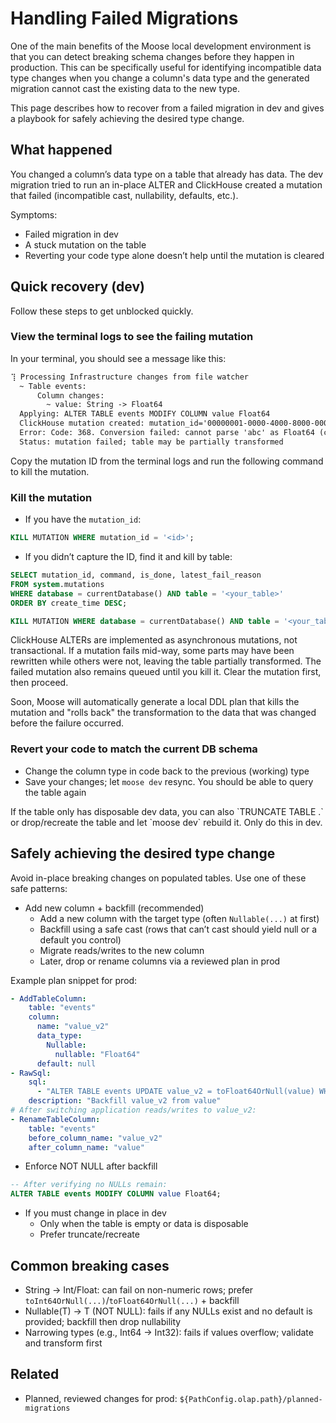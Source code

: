 
# Handling Failed Migrations

One of the main benefits of the Moose local development environment is that you can detect breaking schema changes before they happen in production. This can be specifically useful for identifying incompatible data type changes when you change a column's data type and the generated migration cannot cast the existing data to the new type.

This page describes how to recover from a failed migration in dev and gives a playbook for safely achieving the desired type change.

## What happened
You changed a column’s data type on a table that already has data. The dev migration tried to run an in-place ALTER and ClickHouse created a mutation that failed (incompatible cast, nullability, defaults, etc.).

Symptoms:
- Failed migration in dev
- A stuck mutation on the table
- Reverting your code type alone doesn’t help until the mutation is cleared

## Quick recovery (dev)
Follow these steps to get unblocked quickly.

### View the terminal logs to see the failing mutation
In your terminal, you should see a message like this:

```txt
⢹ Processing Infrastructure changes from file watcher
  ~ Table events:
      Column changes:
        ~ value: String -> Float64
  Applying: ALTER TABLE events MODIFY COLUMN value Float64
  ClickHouse mutation created: mutation_id='00000001-0000-4000-8000-000000000123'
  Error: Code: 368. Conversion failed: cannot parse 'abc' as Float64 (column: value)
  Status: mutation failed; table may be partially transformed
```

Copy the mutation ID from the terminal logs and run the following command to kill the mutation.

### Kill the mutation
- If you have the `mutation_id`:
```sql
KILL MUTATION WHERE mutation_id = '<id>';
```

- If you didn’t capture the ID, find it and kill by table:
```sql
SELECT mutation_id, command, is_done, latest_fail_reason
FROM system.mutations
WHERE database = currentDatabase() AND table = '<your_table>'
ORDER BY create_time DESC;

KILL MUTATION WHERE database = currentDatabase() AND table = '<your_table>';
```

ClickHouse ALTERs are implemented as asynchronous mutations, not transactional. If a mutation fails mid-way, some parts may have been rewritten while others were not, leaving the table partially transformed. The failed mutation also remains queued until you kill it. Clear the mutation first, then proceed.

<Callout type="info" title="Coming Soon: Automatic mutation killing" compact>
Soon, Moose will automatically generate a local DDL plan that kills the mutation and "rolls back" the transformation to the data that was changed before the failure occurred. 
</Callout>

### Revert your code to match the current DB schema
- Change the column type in code back to the previous (working) type
- Save your changes; let `moose dev` resync. You should be able to query the table again

<Callout type="info" compact>
If the table only has disposable dev data, you can also `TRUNCATE TABLE <db>.<table>` or drop/recreate the table and let `moose dev` rebuild it. Only do this in dev.
</Callout>

## Safely achieving the desired type change
Avoid in-place breaking changes on populated tables. Use one of these safe patterns:

- Add new column + backfill (recommended)
  - Add a new column with the target type (often `Nullable(...)` at first)
  - Backfill using a safe cast (rows that can’t cast should yield null or a default you control)
  - Migrate reads/writes to the new column
  - Later, drop or rename columns via a reviewed plan in prod

Example plan snippet for prod:
```yaml filename="migrations/plan.yaml"
- AddTableColumn:
    table: "events"
    column:
      name: "value_v2"
      data_type:
        Nullable:
          nullable: "Float64"
      default: null
- RawSql:
    sql:
      - "ALTER TABLE events UPDATE value_v2 = toFloat64OrNull(value) WHERE value_v2 IS NULL"
    description: "Backfill value_v2 from value"
# After switching application reads/writes to value_v2:
- RenameTableColumn:
    table: "events"
    before_column_name: "value_v2"
    after_column_name: "value"
```

- Enforce NOT NULL after backfill
```sql
-- After verifying no NULLs remain:
ALTER TABLE events MODIFY COLUMN value Float64;
```

- If you must change in place in dev
  - Only when the table is empty or data is disposable
  - Prefer truncate/recreate

## Common breaking cases
- String -> Int/Float: can fail on non-numeric rows; prefer `toInt64OrNull(...)`/`toFloat64OrNull(...)` + backfill
- Nullable(T) -> T (NOT NULL): fails if any NULLs exist and no default is provided; backfill then drop nullability
- Narrowing types (e.g., Int64 -> Int32): fails if values overflow; validate and transform first

## Related
- Planned, reviewed changes for prod: `${PathConfig.olap.path}/planned-migrations`